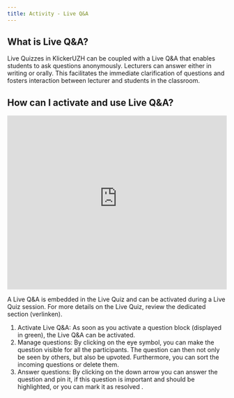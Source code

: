 ```yaml
---
title: Activity - Live Q&A
---
```


## What is Live Q&A?

Live Quizzes in KlickerUZH can be coupled with a Live Q&A that enables students to ask questions anonymously. Lecturers can answer either in writing or orally. This facilitates the immediate clarification of questions and fosters interaction between lecturer and students in the classroom.


## How can I activate and use Live Q&A?

<iframe id="kmsembed-0_llek0mci" width="100%" height="400" src="https://uzh.mediaspace.cast.switch.ch/embed/secure/iframe/entryId/0_llek0mci/uiConfId/23448425/st/0" class="kmsembed" allowfullscreen webkitallowfullscreen mozAllowFullScreen allow="autoplay *; fullscreen *; encrypted-media *" referrerPolicy="no-referrer-when-downgrade" sandbox="allow-downloads allow-forms allow-same-origin allow-scripts allow-top-navigation allow-pointer-lock allow-popups allow-modals allow-orientation-lock allow-popups-to-escape-sandbox allow-presentation allow-top-navigation-by-user-activation" frameborder="0" title="KlickerUZH - Live Q&A"></iframe>

A Live Q&A is embedded in the Live Quiz and can be activated during a Live Quiz session. For more details on the Live Quiz, review the dedicated section (verlinken).

1. Activate Live Q&A: As soon as you activate a question block (displayed in green), the Live Q&A can be activated.
2. Manage questions: By clicking on the eye symbol, you can make the question visible for all the participants. The question can then not only be seen by others, but also be upvoted. Furthermore, you can sort the incoming questions or delete them.
3. Answer questions: By clicking on the down arrow you can answer the question and pin it, if this question is important and should be highlighted, or you can mark it as resolved .
